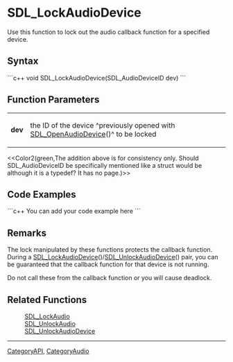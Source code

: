 <!-- pragma section-numbers off -->
<!-- pragma disable-camelcase -->

= SDL_LockAudioDevice =
Use this function to lock out the audio callback function for a specified device.


== Syntax ==
```c++
void SDL_LockAudioDevice(SDL_AudioDeviceID dev)
```

== Function Parameters ==
{|
|'''dev'''
|the ID of the device ^previously opened with [[SDL_OpenAudioDevice]]()^ to be locked
|}

<<Color2(green,The addition above is for consistency only.  Should SDL_Audio<code></code>DeviceID be specifically mentioned like a struct would be although it is a typedef? It has no page.)>>

== Code Examples ==
```c++
You can add your code example here
```

== Remarks ==
The lock manipulated by these functions protects the callback function.  During a [[SDL_LockAudioDevice]]()/[[SDL_UnlockAudioDevice]]() pair, you can be guaranteed that the callback function for that device is not running.  

Do not call these from the callback function or you will cause deadlock.

== Related Functions ==
:[[SDL_LockAudio]]
:[[SDL_UnlockAudio]]
:[[SDL_UnlockAudioDevice]]

----
[[CategoryAPI]], [[CategoryAudio]]
